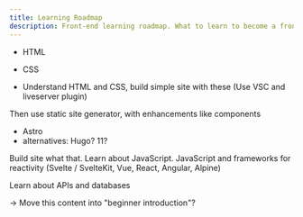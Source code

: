 ```yaml
---
title: Learning Roadmap
description: Front-end learning roadmap. What to learn to become a front-end developer.
---
```


- HTML
- CSS

- Understand HTML and CSS, build simple site with these (Use VSC and liveserver plugin)

Then use static site generator, with enhancements like components
- Astro
- alternatives: Hugo? 11?

Build site what that. Learn about JavaScript. JavaScript and frameworks for reactivity (Svelte / SvelteKit, Vue, React, Angular, Alpine)

Learn about APIs and databases

-> Move this content into "beginner introduction"?